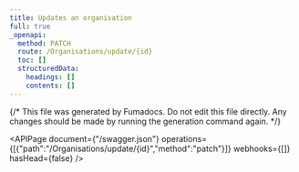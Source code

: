 ```yaml
---
title: Updates an organisation
full: true
_openapi:
  method: PATCH
  route: /Organisations/update/{id}
  toc: []
  structuredData:
    headings: []
    contents: []
---
```


{/* This file was generated by Fumadocs.
Do not edit this file directly. Any changes should be made by running the generation command again. */}

<APIPage document={"/swagger.json"} operations={[{"path":"/Organisations/update/{id}","method":"patch"}]} webhooks={[]} hasHead={false} />